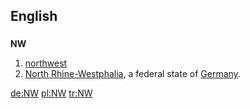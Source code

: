 {{also|nW}}
==English==

==={{abbreviation}}===
'''NW'''

# [[northwest]]
# [[North Rhine-Westphalia]], a federal state of [[Germany]].

[[de:NW]]
[[pl:NW]]
[[tr:NW]]